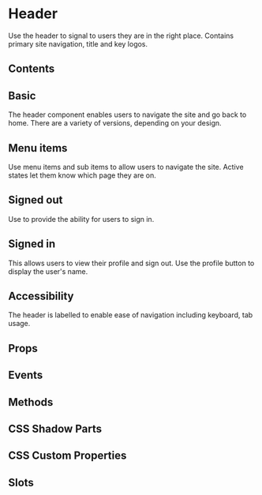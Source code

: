 # Header

Use the header to signal to users they are in the right place. Contains primary site navigation, title and key logos.

## Contents

## Basic

The header component enables users to navigate the site and go back to home. There are a variety of versions, depending on your design.


<Basic />

## Menu items

Use menu items and sub items to allow users to navigate the site. Active states let them know which page they are on.


<MenuItem />

## Signed out

Use to provide the ability for users to sign in.


<SignedOut />

## Signed in

This allows users to view their profile and sign out. Use the profile button to display the user's name.

## Accessibility

The header is labelled to enable ease of navigation including keyboard, tab usage.

## Props


<Props />

## Events


<Events />

## Methods


<Methods />

## CSS Shadow Parts


<Parts />

## CSS Custom Properties


<CustomProps />

## Slots


<Slots />

